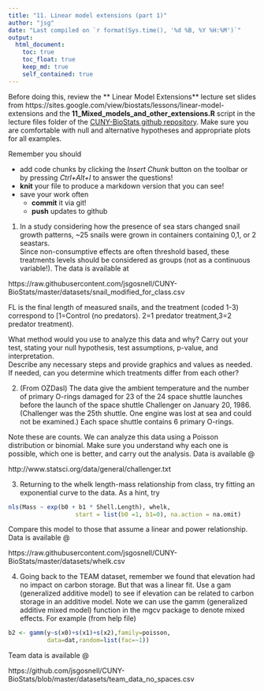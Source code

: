 ```yaml
---
title: "11. Linear model extensions (part 1)"
author: "jsg"
date: "Last compiled on `r format(Sys.time(), '%d %B, %Y %H:%M')`"
output:
  html_document:
    toc: true
    toc_float: true
    keep_md: true
    self_contained: true
---
```


Before doing this, review the ** Linear Model Extensions** lecture set slides 
from https://sites.google.com/view/biostats/lessons/linear-model-extensions
and the  **11_Mixed_models_and_other_extensions.R**
script in the lecture files folder of the
[CUNY-BioStats github repository](https://github.com/jsgosnell/CUNY-BioStats). 
Make sure you are comfortable with null and alternative hypotheses and appropriate plots
for all examples.

Remember you should

* add code chunks by clicking the *Insert Chunk* button on the toolbar or by
pressing *Ctrl+Alt+I* to answer the questions!
* **knit** your file to produce a markdown version that you can see!
* save your work often 
  * **commit** it via git!
  * **push** updates to github

1. In a study considering how the presence of sea stars changed snail growth 
patterns, ~25 snails were grown in containers containing 0,1, or 2 seastars.  
Since non-consumptive effects are often threshold based, these treatments levels
should be considered as groups (not as a continuous variable!).  The data is 
available at

https://raw.githubusercontent.com/jsgosnell/CUNY-BioStats/master/datasets/snail_modified_for_class.csv   

FL is the final length of measured snails, and the treatment (coded 1-3) correspond
to  [1=Control (no predators). 2=1 predator treatment,3=2 predator treatment). 

What method would you use to analyze this data and why? Carry out your test, 
stating your null hypothesis, test assumptions, p-value, and interpretation.  
Describe any necessary steps and provide graphics and values as needed.  If 
needed, can you determine which treatments differ from each other?

2. (From OZDasl) The data give the ambient temperature and the number of 
primary O-rings damaged for 23 of the 24 space shuttle launches before the 
launch of the space shuttle Challenger on January 20, 1986. (Challenger was the
25th shuttle. One engine was lost at sea and could not be examined.) Each space
shuttle contains 6 primary O-rings.

Note these are counts. We can analyze this data using a Poisson distribution 
or binomial. Make sure you understand why each one is possible, which one is 
better, and carry out the analysis.  Data is available @ 

http://www.statsci.org/data/general/challenger.txt

3. Returning to the whelk length-mass relationship from class, try fitting an 
exponential curve to the data.  As a hint, try

```r
nls(Mass ~ exp(b0 + b1 * Shell.Length), whelk, 
                   start = list(b0 =1, b1=0), na.action = na.omit)
```

Compare this model to those that assume a linear and power relationship.  Data is available @

https://raw.githubusercontent.com/jsgosnell/CUNY-BioStats/master/datasets/whelk.csv 

4. Going back to the TEAM dataset, remember we found that elevation had no 
impact on carbon storage.  But that was a linear fit. Use a gam (generalized 
additive model) to see if elevation can be related to carbon storage in an 
additive model.  Note we can use the gamm (generalized additive mixed model) 
function in the mgcv package to denote mixed effects.  For example (from help 
file)
```r
b2 <- gamm(y~s(x0)+s(x1)+s(x2),family=poisson,
           data=dat,random=list(fac=~1))
```

Team data is available @ 

https://github.com/jsgosnell/CUNY-BioStats/blob/master/datasets/team_data_no_spaces.csv 




